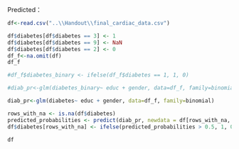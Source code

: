 Predicted：

```R
df<-read.csv("..\\Handout\\final_cardiac_data.csv")
```

```r
df$diabetes[df$diabetes == 3] <- 1
df$diabetes[df$diabetes == 9] <- NaN
df$diabetes[df$diabetes == 2] <- 0
df_f<-na.omit(df)
df_f
```


```R
#df_f$diabetes_binary <- ifelse(df_f$diabetes == 1, 1, 0)

#diab_pr<-glm(diabetes_binary~ educ + gender, data=df_f, family=binomial)
```

```r
diab_pr<-glm(diabetes~ educ + gender, data=df_f, family=binomial)
```

```r
rows_with_na <- is.na(df$diabetes)
predicted_probabilities <- predict(diab_pr, newdata = df[rows_with_na, ], type = "response")
df$diabetes[rows_with_na] <- ifelse(predicted_probabilities > 0.5, 1, 0)
```

```r
df
```

